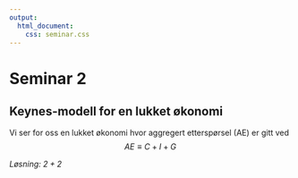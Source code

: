 ```yaml
---
output:
  html_document:
    css: seminar.css
---
```


# Seminar 2
## Keynes-modell for en lukket økonomi

Vi ser for oss en lukket økonomi hvor aggregert etterspørsel (AE) er gitt ved
$$AE\equiv C + I + G$$

*Løsning:
$2+2$*
